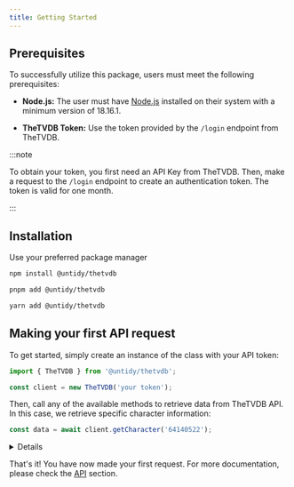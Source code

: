 ```yaml
---
title: Getting Started
---
```



## Prerequisites

To successfully utilize this package, users must meet the following prerequisites:

- **Node.js:** The user must have [Node.js](https://nodejs.org) installed on their system with a
  minimum version of 18.16.1.

- **TheTVDB Token:** Use the token provided by the `/login` endpoint from TheTVDB.

:::note

To obtain your token, you first need an API Key from TheTVDB. Then, make a request to the `/login`
endpoint to create an authentication token. The token is valid for one month.

:::

## Installation

Use your preferred package manager

<Tabs>
<TabItem label="npm">

```sh
npm install @untidy/thetvdb
```

</TabItem>
<TabItem label="pnpm">

```sh
pnpm add @untidy/thetvdb
```

</TabItem>
<TabItem label="Yarn">

```sh
yarn add @untidy/thetvdb
```

</TabItem>
</Tabs>

## Making your first API request

To get started, simply create an instance of the class with your API token:

```js
import { TheTVDB } from '@untidy/thetvdb';

const client = new TheTVDB('your token');
```

Then, call any of the available methods to retrieve data from TheTVDB API. In this case, we retrieve
specific character information:

```js
const data = await client.getCharacter('64140522');
```

<Details>

```js

{
  status: 'success',
  data: {
    id: 64140522,
    name: 'Spike Spiegel',
    peopleId: 7916957,
    seriesId: 76885,
    series: {
      name: 'カウボーイビバップ',
      image: 'https://artworks.thetvdb.com/https://artworks.thetvdb.com/banners/posters/76885-3.jpg',
      year: '1998'
    },
    movie: null,
    movieId: null,
    episodeId: null,
    type: 3,
    image: 'https://artworks.thetvdb.com/banners/person/7916957/62110430.jpg',
    sort: 1,
    isFeatured: true,
    url: 'https://thetvdb.com/people/7916957-kouichi-yamadera',
    nameTranslations: [],
    overviewTranslations: [],
    aliases: [],
    peopleType: 'Actor',
    personName: 'Kouichi Yamadera',
    tagOptions: [],
    personImgURL: 'https://artworks.thetvdb.com/banners/v4/actor/7916957/photo/61ff8d2552665.jpg'
  }
}
```

</Details>

That's it! You have now made your first request. For more documentation, please check the
[API](/api/) section.
